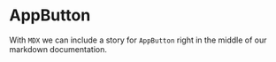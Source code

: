 
<Meta title="MDX/AppButton" of={AppButtonStories} />

# AppButton

With `MDX` we can include a story for `AppButton` right in the middle of our
markdown documentation.

<Canvas>
  <Story of={AppButtonStories.Primary} />
</Canvas>

<Canvas>
  <Story of={AppButtonStories.Critical} />
</Canvas>
